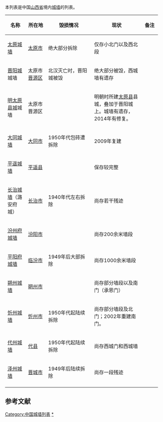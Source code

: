 本列表是中国[[山西省|山西省]]境内[[城墙|城墙]]的列表。

{| class="wikitable sortable" style="text-align: center;"
|-
! width="80" | 名称
! width="100"| 所在地
! width="270" | 毁损情况
! width="300" | 现状
! width="70" | 备注
|-  
|[[太原城墙|太原城墙]]||[[太原市|太原市]]|| 绝大部分拆除 || 仅存小北门以及西北段 ||
|-  
|[[晋阳城|晋阳城]]城墙||太原市[[晋源区|晋源区]]|| 北汉灭亡时，晋阳城被毁 ||绝大部分被毁，西城墙有遗存  ||
|-  
|[[明太原县城|明太原县城]]城墙||太原市晋源区|| ||明朝时所建[[太原县_(隋朝)|太原县]]县城，叠加于晋阳城上。城墙有遗存，2014年有修复。  ||
|- style="background:#D0F0C0;"
|[[大同城墙|大同城墙]]||[[大同市|大同市]]|| 1950年代包砖遭拆除  || 2009年复建 ||
|- style="background:#D0F0C0;"
|[[平遥城墙|平遥城墙]]||[[平遥县|平遥县]]||  ||保存较完整 ||
|- 
|[[长治城墙|长治城墙]]（潞安府城）||[[长治市|长治市]]|| 1940年代左右拆除  || 尚存若干残迹 ||
|- 
|[[汾州府城墙|汾州府城墙]]||[[汾阳市|汾阳市]]||   || 尚存200余米墙段||
|- 
|[[平阳府城墙|平阳府城墙]]||[[临汾市|临汾市]]|| 1949年后大部拆除  || 尚存1000余米墙段 ||
|- 
|[[朔州城墙|朔州城墙]]||[[朔州市|朔州市]]||   || 尚存部分墙段以及南门（承恩门）||
|- 
|[[忻州城墙|忻州城墙]]||[[忻州市|忻州市]]||  1950年代起陆续拆除 || 尚存部分墙段及北门；2002年重建南门。 ||
|- 
|[[代州城墙|代州城墙]]||[[代县|代县]]||  1950年代起陆续拆除 || 尚存西城门和西城墙 ||
|- 
|[[泽州城墙|泽州城墙]]||[[晋城市|晋城市]]|| 1949年后陆续拆除  || 尚存一段残迹||
|- 
|}

==参考文献==
{{reflist}}

{{中国各地城墙列表}}

[[Category:中国城墙列表|Category:中国城墙列表]]
[[Category:山西城墙|*]]